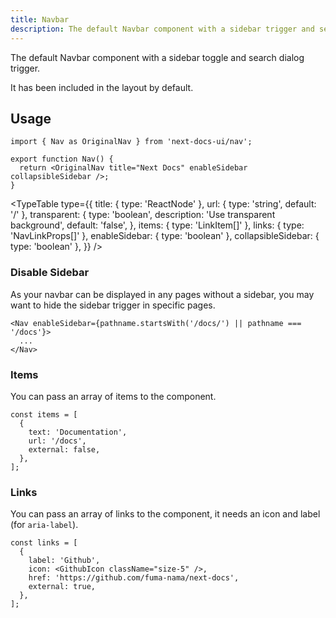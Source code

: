 ```yaml
---
title: Navbar
description: The default Navbar component with a sidebar trigger and searchbar.
---
```


The default Navbar component with a sidebar toggle and search dialog trigger.

<Callout title="Note">It has been included in the layout by default.</Callout>

## Usage

```tsx
import { Nav as OriginalNav } from 'next-docs-ui/nav';

export function Nav() {
  return <OriginalNav title="Next Docs" enableSidebar collapsibleSidebar />;
}
```

<TypeTable
  type={{
    title: { type: 'ReactNode' },
    url: { type: 'string', default: '/' },
    transparent: {
      type: 'boolean',
      description: 'Use transparent background',
      default: 'false',
    },
    items: { type: 'LinkItem[]' },
    links: { type: 'NavLinkProps[]' },
    enableSidebar: { type: 'boolean' },
    collapsibleSidebar: { type: 'boolean' },
  }}
/>

### Disable Sidebar

As your navbar can be displayed in any pages without a sidebar, you may want to
hide the sidebar trigger in specific pages.

```tsx
<Nav enableSidebar={pathname.startsWith('/docs/') || pathname === '/docs'}>
  ...
</Nav>
```

### Items

You can pass an array of items to the component.

```tsx
const items = [
  {
    text: 'Documentation',
    url: '/docs',
    external: false,
  },
];
```

### Links

You can pass an array of links to the component, it needs an icon and label (for
`aria-label`).

```tsx
const links = [
  {
    label: 'Github',
    icon: <GithubIcon className="size-5" />,
    href: 'https://github.com/fuma-nama/next-docs',
    external: true,
  },
];
```
